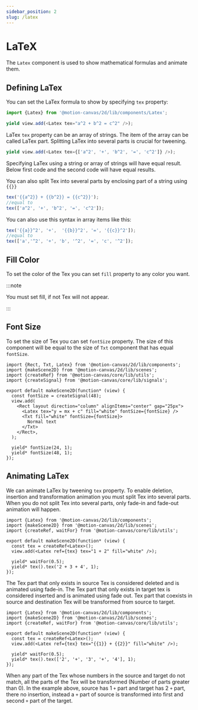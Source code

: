 ```yaml
---
sidebar_position: 2
slug: /latex
---
```



# LaTeX

The `Latex` component is used to show mathematical formulas and animate them.

<AnimationPlayer banner name="tex" />

## Defining LaTex

You can set the LaTex formula to show by specifying `tex` property:

```ts
import {Latex} from '@motion-canvas/2d/lib/components/Latex';

yield view.add(<Latex tex="a^2 + b^2 = c^2" />);
```

LaTex `tex` property can be an array of strings. The item of the array can be
called LaTex part. Splitting LaTex into several parts is crucial for tweening.

```ts
yield view.add(<Latex tex={['a^2', '+', 'b^2', '=', 'c^2']} />);
```

Specifying LaTex using a string or array of strings will have equal result.
Below first code and the second code will have equal results.

You can also split Tex into several parts by enclosing part of a string using
`{{}}`

```ts
tex('{{a^2}} + {{b^2}} = {{c^2}}');
//equal to
tex(['a^2', '+', 'b^2', '=', 'c^2']);
```

You can also use this syntax in array items like this:

```ts
tex('{{a}}^2', '+',  '{{b}}^2', '=', '{{c}}^2']);
//equal to
tex(['a','^2', '+', 'b', '^2', '=', 'c', '^2']);
```

## Fill Color

To set the color of the Tex you can set `fill` property to any color you want.

:::note

You must set fill, if not Tex will not appear.

:::

## Font Size

To set the size of Tex you can set `fontSize` property. The size of this
component will be equal to the size of `Txt` component that has equal `fontSize`.

```tsx editor
import {Rect, Txt, Latex} from '@motion-canvas/2d/lib/components';
import {makeScene2D} from '@motion-canvas/2d/lib/scenes';
import {createRef} from '@motion-canvas/core/lib/utils';
import {createSignal} from '@motion-canvas/core/lib/signals';

export default makeScene2D(function* (view) {
  const fontSize = createSignal(48);
  view.add(
    <Rect layout direction="column" alignItems="center" gap="25px">
      <Latex tex="y = mx + c" fill="white" fontSize={fontSize} />
      <Txt fill="white" fontSize={fontSize}>
        Normal text
      </Txt>
    </Rect>,
  );

  yield* fontSize(24, 1);
  yield* fontSize(48, 1);
});
```

## Animating LaTex

We can animate LaTex by tweening `tex` property. To enable deletion, insertion
and transformation animation you must split Tex into several parts. When you do
not split Tex into several parts, only fade-in and fade-out animation will
happen.

```tsx editor
import {Latex} from '@motion-canvas/2d/lib/components';
import {makeScene2D} from '@motion-canvas/2d/lib/scenes';
import {createRef, waitFor} from '@motion-canvas/core/lib/utils';

export default makeScene2D(function* (view) {
  const tex = createRef<Latex>();
  view.add(<Latex ref={tex} tex="1 + 2" fill="white" />);

  yield* waitFor(0.5);
  yield* tex().tex('2 + 3 + 4', 1);
});
```

The Tex part that only exists in source Tex is considered deleted and is
animated using fade-in. The Tex part that only exists in target tex is
considered inserted and is animated using fade out. Tex part that coexists in
source and destination Tex will be transformed from source to target.

```tsx editor
import {Latex} from '@motion-canvas/2d/lib/components';
import {makeScene2D} from '@motion-canvas/2d/lib/scenes';
import {createRef, waitFor} from '@motion-canvas/core/lib/utils';

export default makeScene2D(function* (view) {
  const tex = createRef<Latex>();
  view.add(<Latex ref={tex} tex="{{1}} + {{2}}" fill="white" />);

  yield* waitFor(0.5);
  yield* tex().tex(['2', '+', '3', '+', '4'], 1);
});
```

When any part of the Tex whose numbers in the source and target do not match,
all the parts of the Tex will be transformed (Number of parts greater than 0). In
the example above, source has 1 `+` part and target has 2 `+` part, there no
insertion, instead a `+` part of source is transformed into first and second `+`
part of the target.
